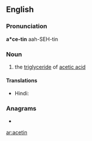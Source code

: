 ==English==

===Pronunciation===
'''a*ce-tin'''
aah-SEH-tin

===Noun===
{{en-noun|-}}

# {{label|en|organic compound}} the [[triglyceride]] of [[acetic acid]]

====Translations====
{{trans-top|organic compound}}
* Hindi: {{t+|hi|शुक्ति|tr=śukti|sc=Deva}}
{{trans-bottom}}

===Anagrams===
* {{l|en|enatic}}

[[ar:acetin]]